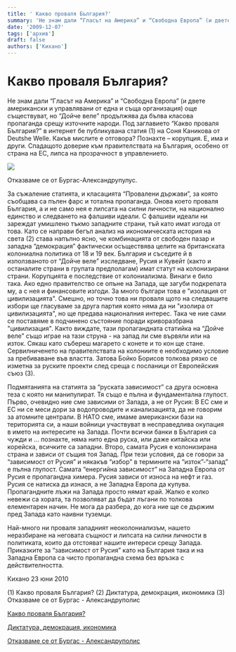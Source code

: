 ```yaml
---
title: ' Какво проваля България?'
summary: 'Не знам дали “Гласът на Америка” и “Свободна Европа” (и двете американски и управлявани от една и съща организация) още съществуват, но “Дойче веле” п...'
date: '2009-12-07'
tags: ['архив']
draft: false
authors: ['Кихано']
---
```


# Какво проваля България?

Не знам дали “Гласът на Америка” и “Свободна Европа” (и двете американски и управлявани от една и съща организация) още съществуват, но “Дойче веле” продължява да бълва класова пропаганда срещу източните народи. Под заглавието “Какво проваля България?” в интернет бе публикувана статия (1) на Соня Каникова от Deutshe Welle. Какъв мислите е отговора? Познахте – корупция. Е, има и други. Спадащото доверие към правителствата на България, особено от страна на ЕС, липса на прозрачност в управлението.

![](/static/images/BojkoAleks.png)

Отказваме се от Бургас-Александрупулус.

За съжаление статията, и класацията “Провалени държави”, за която съобщава са пълен фарс и тотална пропаганда. Онова което проваля България, а и не само нея е липсата на силни личности, на национално единство и следването на фалшиви идеали. С фалшиви идеали ни зареждат умишлено тъкмо западните страни, тъй като имат изгода от това. Като се направи бегъл анализ на икономическата история на света (2) става напълно ясно, че комбинацията от свободен пазар и западна “демокрация” фактически осъществява целите на британската колониална политика от 18 и 19 век. България и съседите й в използваното от “Дойче веле” изследване, Русия и Кувейт (както и останалите страни в групата предполагам) имат статут на колонизирани страни. Корупцията е последствие от колониализма. Винаги е било така. Ако едно правителство се опъне на Запада, ще загуби подкрепата му, а с нея и финансовите изгоди. За много българи това е "изолация от цивилизацията". Смешно, но точно това ни проваля щото на следващите избори ще гласуваме за друга партия която няма да ни "изолира от цивилизацията", но ще предава националния интерес. Така че ние сами се поставяме в подчинено състояние поради криворазбрана "цивилизация". Както виждате, тази пропагандната статийка на “Дойче веле” също играе на тази струна - на запад ли сме вървяли или на изток. Сякаш като събереш магарето с конете и то кон ще стане. Сервилниченето на правителствата на колониите е необходимо условие за пребиваване във властта. Затова Бойко Борисов толкова рязко се изметна за руските проекти след среща с посланици от Европейския съюз (3).

Подмятанията на статията за “руската зависимост” са друга основна теза с която ни манипулират. Тя също е пълна и фундаментална глупост. Първо, очевидно ние сме зависими от Запада, а не от Русия: В ЕС сме и ЕС ни се меси дори за водопроводите и канализацията, да не говорим за атомните централи. В НАТО сме, имаме американски бази на територията си, а наши войници участвуват в несправедлива окупация в името на интересите на Запада. Почти всички банки в България са чужди и … познахте, няма нито една руска, или даже китайска или корейска, всичките са западни. Второ, самата Русия е колонизирана страна и зависи от същия тоя Запад. При тези условия, да се говори за “зависимост от Русия” и някакъв “избор” в термините на “изток”-“запад” е пълна глупост. Самата “енергийна зависимост” на Западна Европа от Русия е пропагандна химера. Русия зависи от износа на нефт и газ. Русия се натиска да изнася, а не Западна Европа да купува. Пропагандните лъжи на Запада просто нямат край. Жалко е колко невежи са хората, та позволяват да бъдат лъгани по толкова елементарен начин. Не мога да разбера, до кога ние ще се държим пред Запада като наивни туземци.

Най-много ни проваля западният неоколониализъм, нашето неразбиране на неговата същност и липсата на силни личности в политиката, които да отстояват нашите интереси срещу Запада. Приказките за “зависимост от Русия” като на България така и на Западна Европа са чисто пропагандна схема без връзка с действителността.

Кихано 23 юни 2010

(1) Какво проваля България?
(2) Диктатура, демокрация, икономика
(3) Отказваме се от Бургас - Александруполис

[Какво проваля България?](https://www.dw.com/bg/%D0%BA%D0%B0%D0%BA%D0%B2%D0%BE-%D0%BF%D1%80%D0%BE%D0%B2%D0%B0%D0%BB%D1%8F-%D0%B1%D1%8A%D0%BB%D0%B3%D0%B0%D1%80%D0%B8%D1%8F/a-5721919)

[Диктатура, демокрация, икономика](DDI.html)

[Отказваме се от Бургас - Александруполис](http://news.ibox.bg/news/id_2066548234)
